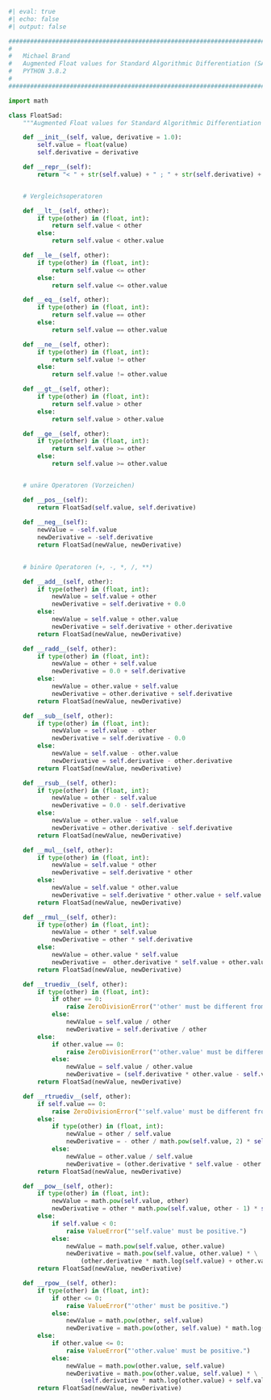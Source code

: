 ```python
#| eval: true
#| echo: false
#| output: false

################################################################################
#                                                                              #
#	Michael Brand                                                              #    
#	Augmented Float values for Standard Algorithmic Differentiation (SAD)      #
#	PYTHON 3.8.2                                                               #
#                                                                              #
################################################################################

import math

class FloatSad:
    """Augmented Float values for Standard Algorithmic Differentiation (SAD)"""

    def __init__(self, value, derivative = 1.0):
        self.value = float(value)
        self.derivative = derivative

    def __repr__(self):
        return "< " + str(self.value) + " ; " + str(self.derivative) + " >"


    # Vergleichsoperatoren 

    def __lt__(self, other):
        if type(other) in (float, int):
            return self.value < other
        else:
            return self.value < other.value

    def __le__(self, other):
        if type(other) in (float, int):
            return self.value <= other
        else:
            return self.value <= other.value

    def __eq__(self, other):
        if type(other) in (float, int):
            return self.value == other
        else:
            return self.value == other.value

    def __ne__(self, other):
        if type(other) in (float, int):
            return self.value != other
        else:
            return self.value != other.value

    def __gt__(self, other):
        if type(other) in (float, int):
            return self.value > other
        else:
            return self.value > other.value

    def __ge__(self, other):
        if type(other) in (float, int):
            return self.value >= other
        else:
            return self.value >= other.value


    # unäre Operatoren (Vorzeichen)

    def __pos__(self):
        return FloatSad(self.value, self.derivative)
    
    def __neg__(self):
        newValue = -self.value
        newDerivative = -self.derivative
        return FloatSad(newValue, newDerivative)
    

    # binäre Operatoren (+, -, *, /, **)

    def __add__(self, other):
        if type(other) in (float, int):
            newValue = self.value + other
            newDerivative = self.derivative + 0.0
        else:
            newValue = self.value + other.value
            newDerivative = self.derivative + other.derivative
        return FloatSad(newValue, newDerivative)

    def __radd__(self, other):
        if type(other) in (float, int):
            newValue = other + self.value
            newDerivative = 0.0 + self.derivative
        else:
            newValue = other.value + self.value
            newDerivative = other.derivative + self.derivative
        return FloatSad(newValue, newDerivative)

    def __sub__(self, other):
        if type(other) in (float, int):
            newValue = self.value - other
            newDerivative = self.derivative - 0.0
        else:
            newValue = self.value - other.value
            newDerivative = self.derivative - other.derivative
        return FloatSad(newValue, newDerivative)

    def __rsub__(self, other):
        if type(other) in (float, int):
            newValue = other - self.value
            newDerivative = 0.0 - self.derivative
        else:
            newValue = other.value - self.value
            newDerivative = other.derivative - self.derivative
        return FloatSad(newValue, newDerivative)

    def __mul__(self, other):
        if type(other) in (float, int):
            newValue = self.value * other
            newDerivative = self.derivative * other
        else:
            newValue = self.value * other.value
            newDerivative = self.derivative * other.value + self.value * other.derivative
        return FloatSad(newValue, newDerivative)

    def __rmul__(self, other):
        if type(other) in (float, int):
            newValue = other * self.value
            newDerivative = other * self.derivative
        else:
            newValue = other.value * self.value
            newDerivative =  other.derivative * self.value + other.value * self.derivative
        return FloatSad(newValue, newDerivative)

    def __truediv__(self, other):
        if type(other) in (float, int):
            if other == 0:
                raise ZeroDivisionError("'other' must be different from zero.")
            else:
                newValue = self.value / other
                newDerivative = self.derivative / other
        else:
            if other.value == 0:
                raise ZeroDivisionError("'other.value' must be different from zero.")
            else:
                newValue = self.value / other.value
                newDerivative = (self.derivative * other.value - self.value * other.derivative) / math.pow(other.value, 2)
        return FloatSad(newValue, newDerivative)

    def __rtruediv__(self, other):
        if self.value == 0:
            raise ZeroDivisionError("'self.value' must be different from zero.")
        else:
            if type(other) in (float, int):
                newValue = other / self.value
                newDerivative = - other / math.pow(self.value, 2) * self.derivative
            else:
                newValue = other.value / self.value
                newDerivative = (other.derivative * self.value - other.value * self.derivative) / math.pow(self.value, 2) * self.derivative
        return FloatSad(newValue, newDerivative)

    def __pow__(self, other):
        if type(other) in (float, int):
            newValue = math.pow(self.value, other)
            newDerivative = other * math.pow(self.value, other - 1) * self.derivative
        else:
            if self.value < 0:
                raise ValueError("'self.value' must be positive.")
            else:
                newValue = math.pow(self.value, other.value)
                newDerivative = math.pow(self.value, other.value) * \
                    (other.derivative * math.log(self.value) + other.value * self.derivative / self.value)
        return FloatSad(newValue, newDerivative)

    def __rpow__(self, other):
        if type(other) in (float, int):
            if other <= 0:
                raise ValueError("'other' must be positive.")
            else:
                newValue = math.pow(other, self.value)
                newDerivative = math.pow(other, self.value) * math.log(other) * self.derivative
        else:
            if other.value <= 0:
                raise ValueError("'other.value' must be positive.")
            else:
                newValue = math.pow(other.value, self.value)
                newDerivative = math.pow(other.value, self.value) * \
                    (self.derivative * math.log(other.value) + self.value * other.derivative / other.value)
        return FloatSad(newValue, newDerivative)
```